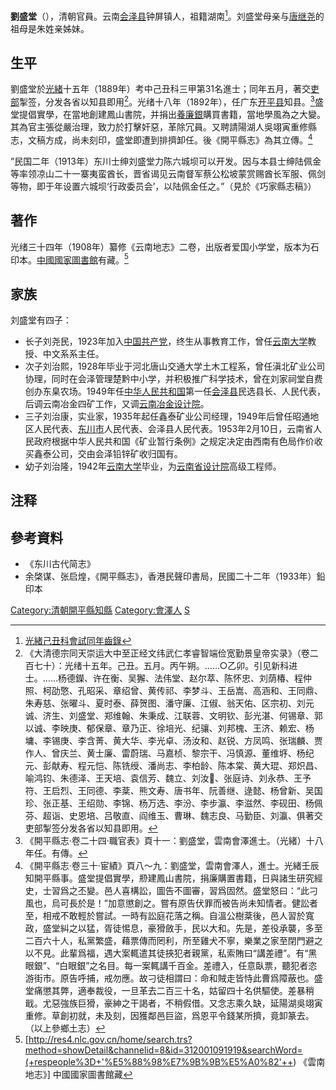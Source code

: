 {{明清人物信息框
| 姓名 = 劉盛堂
| 原名 =
| 圖片名稱= 
| 圖片大小 = 200px
| 圖片說明 = 
| 最高職務 = 广东省开平县知县
| 屆數 = 
| 國家 = 大清
| 前任 = 
| 繼任 = 
| 爵位 =
| 籍貫 = [[云南省|云南省]][[会泽县|会泽县]]
| 族裔 = 漢族
| 旗籍 = 
| 字號 = 字克升，號希雲
| 諡號 = 
| 出生日期 = 清咸豐十年（1860年）
| 出生地點 = [[云南省|云南省]][[会泽县|会泽县]]
| 逝世日期 = 民國十二年（1923年）
| 逝世地點 = [[云南省|云南省]][[会泽县|会泽县]]
| 墓葬 =
| 配偶 =
| 親屬 =
| 出身 = 
*光緒十五年（1889年）己丑科同進士出身
| 經歷 = 
| 著作 = 《雲南地誌》
}}

'''劉盛堂'''（{{bd|1860年||1923年||Liu劉}}），清朝官員。云南[[会泽县|会泽县]]钟屏镇人，祖籍湖南<ref>[http://books.google.com/books?id=s38sAAAAYAAJ&pg=PA620#v=onepage&q&f=false 光緒己丑科會試同年齒錄]</ref>。刘盛堂母亲与[[唐继尧|唐继尧]]的祖母是朱姓亲姊妹。

==生平==
劉盛堂於[[光緒|光緒]]十五年（1889年）考中己丑科三甲第31名進士；同年五月，著交[[吏部|吏部]]掣签，分发各省以知县即用<ref>《大清德宗同天崇运大中至正经文纬武仁孝睿智端俭宽勤景皇帝实录》（卷二百七十）：光绪十五年。己丑。五月。丙午朔。……○乙卯。引见新科进士。……杨德鑅、许在衡、吴獬、法伟堂、赵尔萃、陈怀忠、刘荫椿、程仲照、柯劭憼、孔昭采、章绍曾、黄传祁、李梦斗、王岳嵩、高涵和、王同鼎、朱寿慈、张曜斗、夏时泰、薛贺图、潘守廉、江俶、翁天佑、区宗初、刘元诚、济生、刘盛堂、郑维翰、朱秉成、江联蓉、文明钦、彭光湛、何锡章、郭以诚、李映庚、郁保章、章乃正、徐培光、纪骧、刘邦槐、王济、赖宏、杨墉、李锡庚、李含菁、黄大华、李光卓、汤汝和、赵锐、方凤鸣、张瑞麟、贾作人、曾庆兰、黄士廉、雷蔚瑞、马嘉桢、黎宗干、冯慎源、董维垿、杨纪元、彭献寿、程元恺、陈铣绶、潘尚志、李柏龄、陈本棠、黄大琨、郑炽昌、喻鸿钧、朱德泽、王天培、袁信芳、魏立、刘汝、张庭诗、刘永恭、王予符、王启烈、王同德、李棻、熊文寿、唐书年、阮善继、逯懿、杨曾新、吴国珍、张正基、王绍勋、李锦、杨万选、李汾、李步瀛、李滋然、李砚田、杨佩芬、超诣、史恩培、吕敬直、阎维玉、曹琳、魏志良、马勤臣、刘瀛、俱著交吏部掣签分发各省以知县即用。</ref>。光绪十八年（1892年），任广东[[开平县|开平县]]知县。<ref>《開平縣志·卷二十四·職官表》頁十一：劉盛堂，雲南會澤進士。（光緒）十八年任。有傳。</ref>盛堂提倡實學，在當地創建鳳山書院，并捐出[[養廉銀|養廉銀]]購買書籍，當地學風為之大變。其為官主張從嚴治理，致力於打擊奸惡，革除冗員。又聘請陽湖人吳翊寅重修縣志，文稿方成，尚未刻印，盛堂即遭到排擠卸任。後《開平縣志》為其立傳。<ref>《開平縣志·卷三十·宦績》頁八～九：劉盛堂，雲南會澤人，進士。光緒壬辰知開平縣事。盛堂提倡實學，剙建鳳山書院，捐廉購置書籍，日與諸生研究經史，士習爲之丕變。邑人喜構訟，圖告不圖審，習爲固然。盛堂怒曰：“此刁風也，烏可長於是！”加意懲創之。嘗有原告伏罪而被告尚未知情者。健訟者至，相戒不敢輕於嘗試。一時有訟庭花落之稱。自溫公樹棻後，邑人習於寬政，盛堂糾之以猛，胥徒惕息，豪猾斂手，民以大和。先是，差役承襲，多至二百六十人，私黨繁盛，藉票傳而罔利，所至雞犬不寧，樂業之家至閉門避之以不見。此輩爲福，遇大案輒遣其徒挾犯者親黨，私索賄曰“講差禮”。有“黑眼銀”、“白眼銀”之名目。每一案輒講千百金。差禮入，任意臥票，聽犯者恣游街市。原告呼捕，戒勿應。故刁徒相謂曰：命和賊走皆恃此曹爲障蔽也。盛堂痛懲其弊，適奉裁役，一旦革去二百三十名，姑留四十名供驅使。差暴稍戢。尤惡強族巨猾，豪紳之干謁者，不稍假借。又念志乘久缺，延陽湖吳翊寅重修。草創初就，未及刻，因獲鄰邑巨盜，爲恩平令錢某所擠，竟卸篆去。（以上參鄉土志）</ref>

”民国二年（1913年）东川士绅刘盛堂力陈六城坝可以开发。因与本县士绅陆佩金等率领凉山二十一寨夷蛮酋长，晋省谒见云南督军蔡公松坡蒙赏赐酋长军服、佩剑等物，即于年设置六城坝‘行政委员会’，以陆佩金任之。”（見於《巧家縣志稿》）

==著作==
光绪三十四年（1908年）纂修《云南地志》二卷，出版者爱国小学堂，版本为石印本。[[中國國家圖書館|中國國家圖書館]]有藏。<ref>[http://res4.nlc.gov.cn/home/search.trs?method=showDetail&channelid=8&id=312001091919&searchWord=(+respeople%3D+'%E5%88%98%E7%9B%9B%E5%A0%82'++) 《雲南地志》]{{dead link|date=2018年5月 |bot=InternetArchiveBot |fix-attempted=yes }} 中國國家圖書館藏</ref>

==家族==
刘盛堂有四子：
*长子刘尧民，1923年加入[[中国共产党|中国共产党]]，终生从事教育工作，曾任[[云南大学|云南大学]]教授、中文系系主任。
*次子刘治熙，1928年毕业于河北唐山交通大学土木工程系，曾任滇北矿业公司协理，同时在会泽管理楚黔中小学，并积极推广科学技术，曾在刘家祠堂自费创办东臬农场。1949年任[[中华人民共和国|中华人民共和国]]第一任[[会泽县|会泽县]]民选县长、人民代表，后调云南冶金四矿工作，又调[[云南冶金设计院|云南冶金设计院]]。
*三子刘治康，实业家，1935年起任鑫泰矿业公司经理，1949年后曾任昭通地区人民代表、[[东川市|东川市]]人民代表、会泽县人民代表。1953年2月10日，云南省人民政府根据中华人民共和国《矿业暂行条例》之规定决定由西南有色局作价收买鑫泰公司，交由会泽铅锌矿收归国有。
*幼子刘治隆，1942年[[云南大学|云南大学]]毕业，为[[云南省设计院|云南省设计院]]高级工程师。

==注释==
{{reflist}}

==參考資料==
*《东川古代简志》
*余棨谋、张启煌，《開平縣志》，香港民聲印書局，民國二十二年（1933年）鉛印本

{{光绪十五年己丑科殿试金榜}}
{{DEFAULTSORT:Liu劉}}
[[Category:清朝開平縣知縣|Category:清朝開平縣知縣]]
[[Category:會澤人|Category:會澤人]]
[[Category:劉姓|S]]